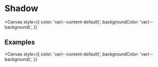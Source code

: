 

<Meta title="Foundations/Shadow" />

# Shadow

<Canvas
  style={{
    color: 'var(--content-default)',
    backgroundColor: 'var(--background)',
  }}
>
  <Shadow />
</Canvas>


## Examples

<Canvas
  style={{
    color: 'var(--content-default)',
    backgroundColor: 'var(--background)',
  }}
>
  <ShadowExamples />
</Canvas>
